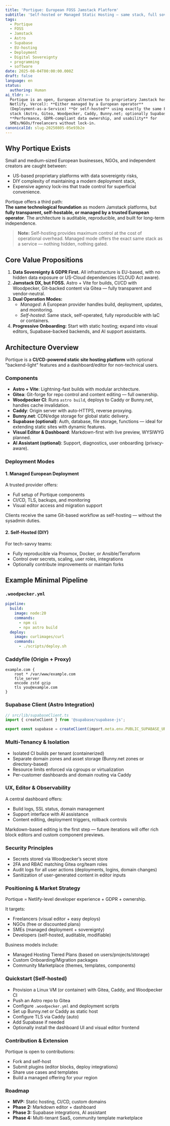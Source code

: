 ```yaml
---
title: 'Portique: European FOSS Jamstack Platform'
subtitle: 'Self-hosted or Managed Static Hosting – same stack, full sovereignty'
tags:
  - Portique
  - FOSS
  - Jamstack
  - Astro
  - Supabase
  - EU-hosting
  - Deployment
  - Digital Sovereignty
  - programming
  - software
date: 2025-08-04T00:00:00.000Z
draft: false
language: en
status:
  authoring: Human
ai_tldr: >-
  Portique is an open, European alternative to proprietary Jamstack hosts (e.g.
  Netlify, Vercel): **Either managed by a European operator**
  (Deployment-as-a-Service) **Or self-hosted** using exactly the same FOSS-based
  stack (Astro, Gitea, Woodpecker, Caddy, Bunny.net; optionally Supabase) Goal:
  **Performance, GDPR-compliant data ownership, and usability** for
  SMEs/NGOs/freelancers without lock-in.
canonicalId: slug-20250805-05e93b2e
---
```



## Why Portique Exists

Small and medium-sized European businesses, NGOs, and independent creators are caught between:

- US-based proprietary platforms with data sovereignty risks,
- DIY complexity of maintaining a modern deployment stack,
- Expensive agency lock-ins that trade control for superficial convenience.

Portique offers a third path:  
**The same technological foundation** as modern Jamstack platforms, but **fully transparent, self-hostable, or managed by a trusted European operator**. The architecture is auditable, reproducible, and built for long-term independence.

> **Note:** Self-hosting provides maximum control at the cost of operational overhead. Managed mode offers the exact same stack as a service — nothing hidden, nothing gated.

## Core Value Propositions

1. **Data Sovereignty & GDPR First.** All infrastructure is EU-based, with no hidden data exposure or US-Cloud dependencies (CLOUD Act aware).
2. **Jamstack DX, but FOSS.** Astro + Vite for builds, CI/CD with Woodpecker, Git-backed content via Gitea — fully transparent and vendor-neutral.
3. **Dual Operation Modes:**
   - _Managed_: A European provider handles build, deployment, updates, and monitoring.
   - _Self-hosted_: Same stack, self-operated, fully reproducible with IaC or containers.
4. **Progressive Onboarding:** Start with static hosting; expand into visual editors, Supabase-backed backends, and AI support assistants.

## Architecture Overview

Portique is a **CI/CD-powered static site hosting platform** with optional "backend-light" features and a dashboard/editor for non-technical users.

### Components

- **Astro + Vite**: Lightning-fast builds with modular architecture.
- **Gitea**: Git-forge for repo control and content editing — full ownership.
- **Woodpecker CI**: Runs `astro build`, deploys to Caddy or Bunny.net, handles cache invalidation.
- **Caddy**: Origin server with auto-HTTPS, reverse proxying.
- **Bunny.net**: CDN/edge storage for global static delivery.
- **Supabase (optional)**: Auth, database, file storage, functions — ideal for extending static sites with dynamic features.
- **Visual Editor & Dashboard**: Markdown-first with live preview, WYSIWYG planned.
- **AI Assistant (optional)**: Support, diagnostics, user onboarding (privacy-aware).

### Deployment Modes

#### 1. Managed European Deployment

A trusted provider offers:

- Full setup of Portique components
- CI/CD, TLS, backups, and monitoring
- Visual editor access and migration support

Clients receive the same Git-based workflow as self-hosting — without the sysadmin duties.

#### 2. Self-Hosted (DIY)

For tech-savvy teams:

- Fully reproducible via Proxmox, Docker, or Ansible/Terraform
- Control over secrets, scaling, user roles, integrations
- Optionally contribute improvements or maintain forks

## Example Minimal Pipeline

### `.woodpecker.yml`

```yaml
pipeline:
  build:
    image: node:20
    commands:
      - npm ci
      - npx astro build
  deploy:
    image: curlimages/curl
    commands:
      - ./scripts/deploy.sh
```

### Caddyfile (Origin + Proxy)

```caddyfile
example.com {
    root * /var/www/example.com
    file_server
    encode zstd gzip
    tls you@example.com
}
```

### Supabase Client (Astro Integration)

```ts
// src/lib/supabaseClient.ts
import { createClient } from '@supabase/supabase-js';

export const supabase = createClient(import.meta.env.PUBLIC_SUPABASE_URL, import.meta.env.PUBLIC_SUPABASE_ANON_KEY);
```

### Multi-Tenancy & Isolation

- Isolated CI builds per tenant (containerized)
- Separate domain zones and asset storage (Bunny.net zones or directory-based)
- Resource limits enforced via cgroups or virtualization
- Per-customer dashboards and domain routing via Caddy

### UX, Editor & Observability

A central dashboard offers:

- Build logs, SSL status, domain management
- Support interface with AI assistance
- Content editing, deployment triggers, rollback controls

Markdown-based editing is the first step — future iterations will offer rich block editors and custom component previews.

### Security Principles

- Secrets stored via Woodpecker’s secret store
- 2FA and RBAC matching Gitea org/team roles
- Audit logs for all user actions (deployments, logins, domain changes)
- Sanitization of user-generated content in editor inputs

### Positioning & Market Strategy

Portique = Netlify-level developer experience + GDPR + ownership.

It targets:

- Freelancers (visual editor + easy deploys)
- NGOs (free or discounted plans)
- SMEs (managed deployment + sovereignty)
- Developers (self-hosted, auditable, modifiable)

Business models include:

- Managed Hosting Tiered Plans (based on users/projects/storage)
- Custom Onboarding/Migration packages
- Community Marketplace (themes, templates, components)

### Quickstart (Self-hosted)

- Provision a Linux VM (or container) with Gitea, Caddy, and Woodpecker CI
- Push an Astro repo to Gitea
- Configure `.woodpecker.yml` and deployment scripts
- Set up Bunny.net or Caddy as static host
- Configure TLS via Caddy (auto)
- Add Supabase if needed
- Optionally install the dashboard UI and visual editor frontend

### Contribution & Extension

Portique is open to contributions:

- Fork and self-host
- Submit plugins (editor blocks, deploy integrations)
- Share use cases and templates
- Build a managed offering for your region

### Roadmap

- **MVP:** Static hosting, CI/CD, custom domains
- **Phase 2:** Markdown editor + dashboard
- **Phase 3:** Supabase integrations, AI assistant
- **Phase 4:** Multi-tenant SaaS, community template marketplace
